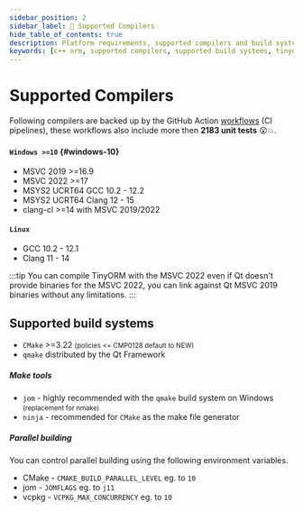 ```yaml
---
sidebar_position: 2
sidebar_label: 🚀 Supported Compilers
hide_table_of_contents: true
description: Platform requirements, supported compilers and build systems for TinyORM c++ library.
keywords: [c++ orm, supported compilers, supported build systems, tinyorm]
---
```


# Supported Compilers

Following compilers are backed up by the GitHub Action [workflows](https://github.com/silverqx/TinyORM/tree/main/.github/workflows) (CI pipelines), these workflows also include more then __2183 unit tests__ 😮💥.

<div id="supported-compilers">

#### `Windows >=10` {#windows-10}

- MSVC 2019 >=16.9
- MSVC 2022 >=17
- MSYS2 UCRT64 GCC 10.2 - 12.2
- MSYS2 UCRT64 Clang 12 - 15
- clang-cl >=14 with MSVC 2019/2022

#### `Linux`

- GCC 10.2 - 12.1
- Clang 11 - 14

</div>

:::tip
You can compile TinyORM with the MSVC 2022 even if Qt doesn't provide binaries for the MSVC 2022, you can link against Qt MSVC 2019 binaries without any limitations.
:::

## Supported build systems

- `CMake` >=3.22 <small className='darker'>(policies <= CMP0128 default to NEW)</small>
- `qmake` distributed by the Qt Framework

##### Make tools

- `jom` - highly recommended with the `qmake` build system on Windows <small className='darker'>(replacement for nmake)</small>
- `ninja` - recommended for `CMake` as the make file generator

##### Parallel building

You can control parallel building using the following environment variables.

- CMake - `CMAKE_BUILD_PARALLEL_LEVEL` eg. to `10`
- jom - `JOMFLAGS` eg. to `j11`
- vcpkg - `VCPKG_MAX_CONCURRENCY` eg. to `10`
